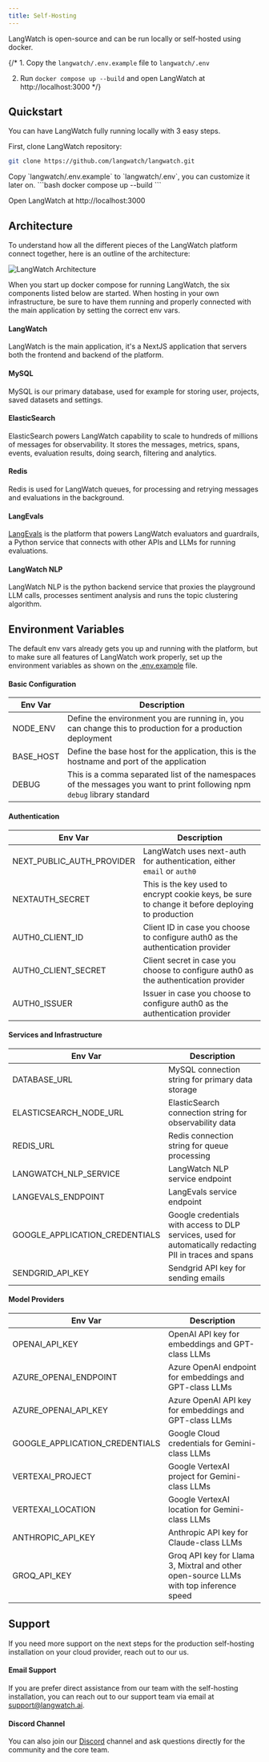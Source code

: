 ```yaml
---
title: Self-Hosting
---
```


LangWatch is open-source and can be run locally or self-hosted using docker.

{/* 1. Copy the `langwatch/.env.example` file to `langwatch/.env`

2. Run `docker compose up --build` and open LangWatch at http://localhost:3000 */}


## Quickstart

You can have LangWatch fully running locally with 3 easy steps.

<Steps>
<Step title="Clone the repository">
First, clone LangWatch repository:

```bash
git clone https://github.com/langwatch/langwatch.git
```
</Step>
<Step title="Create the .env file">
Copy `langwatch/.env.example` to `langwatch/.env`, you can customize it later on.
</Step>
<Step title="Run the application">
```bash
docker compose up --build
```

Open LangWatch at http://localhost:3000
</Step>
</Steps>

## Architecture

To understand how all the different pieces of the LangWatch platform connect together, here is an outline of the architecture:

![LangWatch Architecture](./images/langwatch-architecture.png)

When you start up docker compose for running LangWatch, the six components listed below are started. When hosting in your own
infrastructure, be sure to have them running and properly connected with the main application by setting the correct env vars.

#### LangWatch

LangWatch is the main application, it's a NextJS application that servers both the frontend and backend of the platform.

#### MySQL

MySQL is our primary database, used for example for storing user, projects, saved datasets and settings.

#### ElasticSearch

ElasticSearch powers LangWatch capability to scale to hundreds of millions of messages for observability. It stores the messages,
metrics, spans, events, evaluation results, doing search, filtering and analytics.

#### Redis

Redis is used for LangWatch queues, for processing and retrying messages and evaluations in the background.

#### LangEvals

[LangEvals](https://github.com/langwatch/langevals) is the platform that powers LangWatch evaluators and guardrails, a Python service
that connects with other APIs and LLMs for running evaluations.

#### LangWatch NLP

LangWatch NLP is the python backend service that proxies the playground LLM calls, processes sentiment analysis and runs the topic clustering algorithm.


## Environment Variables

The default env vars already gets you up and running with the platform, but to make sure all features of LangWatch work properly,
set up the environment variables as shown on the [.env.example](https://github.com/langwatch/langwatch/blob/main/langwatch/.env.example) file.

#### Basic Configuration

| Env Var | Description |
| -------- | ----------- |
| NODE_ENV | Define the environment you are running in, you can change this to production for a production deployment |
| BASE_HOST | Define the base host for the application, this is the hostname and port of the application |
| DEBUG | This is a comma separated list of the namespaces of the messages you want to print following npm `debug` library standard |

#### Authentication

| Env Var | Description |
| -------- | ----------- |
| NEXT_PUBLIC_AUTH_PROVIDER | LangWatch uses next-auth for authentication, either `email` or `auth0` |
| NEXTAUTH_SECRET | This is the key used to encrypt cookie keys, be sure to change it before deploying to production |
| AUTH0_CLIENT_ID | Client ID in case you choose to configure auth0 as the authentication provider |
| AUTH0_CLIENT_SECRET | Client secret in case you choose to configure auth0 as the authentication provider |
| AUTH0_ISSUER | Issuer in case you choose to configure auth0 as the authentication provider |

#### Services and Infrastructure

| Env Var | Description |
| -------- | ----------- |
| DATABASE_URL | MySQL connection string for primary data storage |
| ELASTICSEARCH_NODE_URL | ElasticSearch connection string for observability data |
| REDIS_URL | Redis connection string for queue processing |
| LANGWATCH_NLP_SERVICE | LangWatch NLP service endpoint |
| LANGEVALS_ENDPOINT | LangEvals service endpoint |
| GOOGLE_APPLICATION_CREDENTIALS | Google credentials with access to DLP services, used for automatically redacting PII in traces and spans |
| SENDGRID_API_KEY | Sendgrid API key for sending emails |

#### Model Providers

| Env Var | Description |
| -------- | ----------- |
| OPENAI_API_KEY | OpenAI API key for embeddings and GPT-class LLMs |
| AZURE_OPENAI_ENDPOINT | Azure OpenAI endpoint for embeddings and GPT-class LLMs |
| AZURE_OPENAI_API_KEY | Azure OpenAI API key for embeddings and GPT-class LLMs |
| GOOGLE_APPLICATION_CREDENTIALS | Google Cloud credentials for Gemini-class LLMs |
| VERTEXAI_PROJECT | Google VertexAI project for Gemini-class LLMs |
| VERTEXAI_LOCATION | Google VertexAI location for Gemini-class LLMs |
| ANTHROPIC_API_KEY | Anthropic API key for Claude-class LLMs |
| GROQ_API_KEY | Groq API key for Llama 3, Mixtral and other open-source LLMs with top inference speed


## Support

If you need more support on the next steps for the production self-hosting installation on your cloud provider, reach out to our us.

#### Email Support

If you are prefer direct assistance from our team with the self-hosting installation, you can reach out to our support team via email at support@langwatch.ai.

#### Discord Channel

You can also join our [Discord](https://discord.gg/kT4PhDS2gH) channel and ask questions directly for the community and the core team.